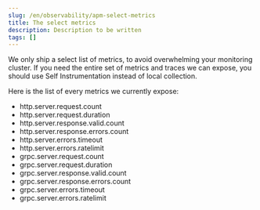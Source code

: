```yaml
---
slug: /en/observability/apm-select-metrics
title: The select metrics
description: Description to be written
tags: []
---
```


<div id="apm-select-metrics"></div>

We only ship a select list of metrics, to avoid overwhelming your monitoring cluster.
If you need the entire set of metrics and traces we can expose, you should use
<DocLink slug="/en/observability/apm-configuration-instrumentation">Self Instrumentation</DocLink> instead of local
collection.

Here is the list of every metrics we currently expose:

* http.server.request.count
* http.server.request.duration
* http.server.response.valid.count
* http.server.response.errors.count
* http.server.errors.timeout
* http.server.errors.ratelimit
* grpc.server.request.count
* grpc.server.request.duration
* grpc.server.response.valid.count
* grpc.server.response.errors.count
* grpc.server.errors.timeout
* grpc.server.errors.ratelimit

